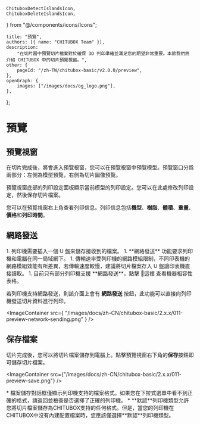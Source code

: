 	ChituboxDetectIslandsIcon,
	ChituboxDeleteIslandsIcon,
} from "@/components/icons/Icons";

	title: "預覽",
	authors: [{ name: "CHITUBOX Team" }],
	description:
		"在切片器中預覽切片檔案對於確保 3D 列印準確並滿足您的期望非常重要。本節我們將介紹 CHITUBOX 中的切片預覽視窗。",
	other: {
		pageId: "/zh-TW/chitubox-basic/v2.0.0/preview",
	},
	openGraph: {
		images: ["/images/docs/og_logo.png"],
	},
};

# 預覽

## 預覽視窗

在切片完成後，將會進入預覽視窗，您可以在預覽視窗中預覽模型。預覽窗口分爲兩部分：左側為模型預覽，右側為切片圖像預覽。

預覽視窗底部的列印設定面板顯示當前模型的列印設定。您可以在此處修改列印設定，然後保存切片檔案。

您可以在預覽視窗右上角查看列印信息。列印信息包括**機型**、**樹脂**、**體積**、**重量**、**價格**和**列印時間**。

## 網路發送

<Admonition type="note" title="注意">
	1. 列印機需要插入一個 U 盤來儲存接收到的檔案。
	1. **網絡發送** 功能要求列印機和電腦在同一局域網下。
	1. 傳輸速率受列印機的網路模組限制，不同印表機的網路模組效能有所差異，若傳輸速度較慢，建議將切片檔案存入 U 盤讓印表機直接讀取。
	1. 目前只有部分列印機支援 **網路發送**，點擊 <SpanA href="https://wkhvloo2kw.feishu.cn/docx/W9XedDtuqoHK2IxsicvccQthngf">📃這裡</SpanA> 查看機器相容性表格。
</Admonition>

若列印機支持網路發送，則該介面上會有 **網路發送** 按鈕，此功能可以直接向列印機發送切片資料進行列印。

<ImageContainer
	src={
		"/images/docs/zh-CN/chitubox-basic/2.x.x/011-preview-network-sending.png"
	}
/>

## 保存檔案

切片完成後，您可以將切片檔案儲存到電腦上。點擊預覽視窗右下角的**保存**按鈕即可儲存切片檔案。

<ImageContainer
	src={"/images/docs/zh-CN/chitubox-basic/2.x.x/011-preview-save.png"}
/>

<Admonition type="note" title="注意">
    * 檔案儲存對話框僅顯示列印機支持的檔案格式。如果您在下拉式選單中看不到正確的格式，請返回並檢查是否選擇了正確的列印機。
    * **默認**列印機類型允許您將切片檔案儲存為CHITUBOX支持的任何格式。但是，當您的列印機在CHITUBOX中沒有內建配置檔案時，您應該僅選擇**默認**列印機類型。
</Admonition>
